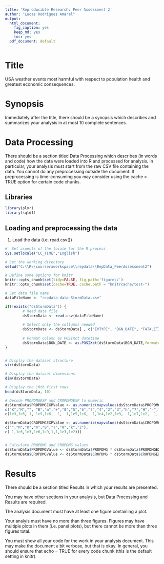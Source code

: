 ```yaml
---
title: 'Reproducible Research: Peer Assessment 2'
author: "Lucas Rodrigues Amaral"
output:
  html_document:
    fig_caption: yes
    keep_md: yes
    toc: yes
  pdf_document: default
---
```

# Title
USA weather events most harmful with respect to population health and greatest economic consequences.  

# Synopsis
Immediately after the title, there should be a synopsis which describes and summarizes your analysis in at most 10 complete sentences.  

# Data Processing
There should be a section titled Data Processing which describes (in words and code) how the data were loaded into R and processed for analysis. In particular, your analysis must start from the raw CSV file containing the data. You cannot do any preprocessing outside the document. If preprocessing is time-consuming you may consider using the cache = TRUE option for certain code chunks.  

## Libraries
```r
library(plyr)
library(sqldf)
```

## Loading and preprocessing the data

1. Load the data (i.e. read.csv())
```r
#  Set aspects of the locale for the R process
Sys.setlocale("LC_TIME","English") 

# Set the working directory
setwd("C:\\R\\courseraworkspace\\repdata\\RepData_PeerAssessment2")

# Define some options for knitr
knitr::opts_chunk$set(tidy=FALSE, fig.path='figures/')
knitr::opts_chunk$set(cache=TRUE, cache.path = "knitrcache/test-")

# Set data file name
dataFileName <- "repdata-data-StormData.csv"

if(!exists("dsStormData")) {
        # Read data file
        dsStormData <- read.csv(dataFileName)
        
        # Select only the collumns needed
        dsStormData <- dsStormData[ , c("EVTYPE", "BGN_DATE", "FATALITIES", "INJURIES", "PROPDMG", "PROPDMGEXP", "CROPDMG", "CROPDMGEXP")]
        
        # Format column as POSIXct datetime
        dsStormData$BGN_DATE <- as.POSIXct(dsStormData$BGN_DATE,format="%m/%d/%Y %H:%M:%S")
}


# Display the dataset structure
str(dsStormData)

# Display the dataset dimensions
dim(dsStormData)

# Display the 10th first rows
head(dsStormData, 10)

# Decode PROPDMGEXP and CROPDMGEXP to numeric
dsStormData$PROPDMGEXPValue <- as.numeric(mapvalues(dsStormData$PROPDMGEXP,
c("K","M","", "B","m","+","0","5","6","?","4","2","3","h","7","H","-","1","8"), 
c(1e3,1e6, 1, 1e9,1e6,  1,  1,1e5,1e6,  1,1e4,1e2,1e3,  1,1e7,1e2,  1, 10,1e8)))

dsStormData$CROPDMGEXPValue <- as.numeric(mapvalues(dsStormData$CROPDMGEXP,
c("","M","K","m","B","?","0","k","2"),
c( 1,1e6,1e3,1e6,1e9,1,1,1e3,1e2)))


# Calculate PROPDMG and CROPDMG values
dsStormData$PROPDMGValue <- dsStormData$PROPDMG * dsStormData$PROPDMGEXPValue
dsStormData$CROPDMGValue <- dsStormData$CROPDMG * dsStormData$CROPDMGEXPValue


```


# Results
There should be a section titled Results in which your results are presented.

You may have other sections in your analysis, but Data Processing and Results are required.

The analysis document must have at least one figure containing a plot.

Your analyis must have no more than three figures. Figures may have multiple plots in them (i.e. panel plots), but there cannot be more than three figures total.

You must show all your code for the work in your analysis document. This may make the document a bit verbose, but that is okay. In general, you should ensure that echo = TRUE for every code chunk (this is the default setting in knitr).
